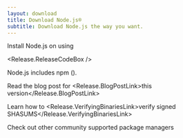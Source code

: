 ```yaml
---
layout: download
title: Download Node.js®
subtitle: Download Node.js the way you want.
---
```


<section>
Install Node.js <Release.VersionDropdown /> on  <Release.OperatingSystemDropdown /> using <Release.PlatformDropdown />

<Release.ReleaseCodeBox />
</section>

<section>
Node.js includes <LinkWithArrow href="https://npmjs.com">npm</LinkWithArrow> (<Release.NpmVersion />).

Read the blog post for <Release.BlogPostLink>this version</Release.BlogPostLink>

Learn how to <Release.VerifyingBinariesLink>verify signed SHASUMS</Release.VerifyingBinariesLink>

Check out other community supported <LinkWithArrow href="/download/package-manager/all">package managers</LinkWithArrow>

</section>

